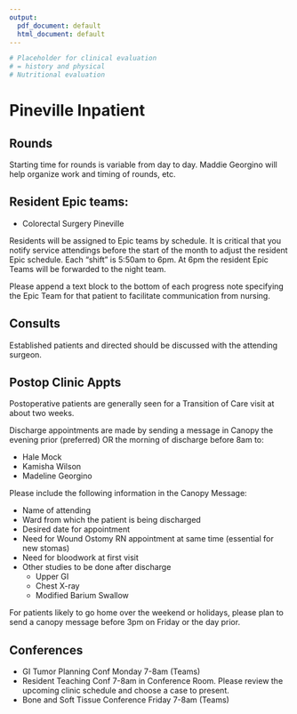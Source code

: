 ```yaml
---
output:
  pdf_document: default
  html_document: default
---
```

```r
# Placeholder for clinical evaluation
# = history and physical
# Nutritional evaluation
```
# Pineville Inpatient


## Rounds

Starting time for rounds is variable from day to day. Maddie Georgino will help organize work and timing of rounds, etc.

## Resident Epic teams:

- Colorectal Surgery Pineville

Residents will be assigned to Epic teams by schedule. It is critical that you notify service attendings before the start of the month to adjust the resident Epic schedule. Each “shift” is 5:50am to 6pm. At 6pm the resident Epic Teams will be forwarded to the night team.

Please append a text block to the bottom of each progress note specifying the Epic Team for that patient to facilitate communication from nursing.



## Consults

Established patients and directed should be discussed with the attending surgeon.


## Postop Clinic Appts

Postoperative patients are generally seen for a Transition of Care visit at about two weeks.

Discharge appointments are made by sending a message in Canopy the evening prior (preferred) OR the morning of discharge before 8am to:

- Hale Mock
- Kamisha Wilson
- Madeline Georgino

Please include the following information in the Canopy Message:

- Name of attending
- Ward from which the patient is being discharged
- Desired date for appointment
- Need for Wound Ostomy RN appointment at same time (essential for new stomas)
- Need for bloodwork at first visit
- Other studies to be done after discharge
  - Upper GI
  - Chest X-ray
  - Modified Barium Swallow


For patients likely to go home over the weekend or holidays, please plan to send a canopy message before 3pm on Friday or the day prior.


## Conferences

- GI Tumor Planning Conf Monday 7-8am (Teams)
- Resident Teaching Conf 7-8am in Conference Room. Please review the upcoming clinic schedule and choose a case to present.
- Bone and Soft Tissue Conference Friday 7-8am (Teams)
